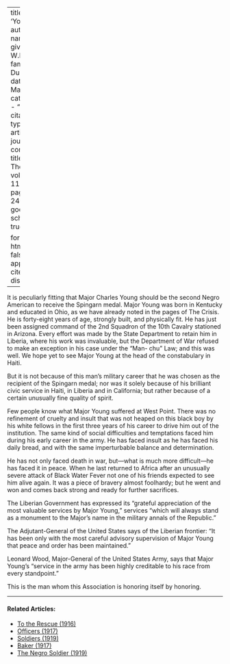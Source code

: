 
---
title: 'Young'
author:
  - name:
      given: W.E.B.
      family: Du Bois
date: Mar. 1915
categories: 
  - ""
citation: 
  type: article-journal
  container-title: The Crisis
  volume: 11
  issue: 5
  page: 240,242
google-scholar: true

format:
  html:
    toc: false
    appendix-cite-as: display
---



It is peculiarly fitting that Major Charles Young should be the second
Negro American to receive the Spingarn medal. Major Young was born in
Kentucky and educated in Ohio, as we have already noted in the pages of
The Crisis. He is forty-eight years of age, strongly built, and
physically fit. He has just been assigned command of the 2nd Squadron of
the 10th Cavalry stationed in Arizona. Every effort was made by the State Department to retain him in Liberia, where
his work was invaluable, but the Department of War refused to make an
exception in his case under the "Man- chu" Law; and this was well. We
hope yet to see Major Young at the head of the constabulary in Haiti.

But it is not because of this man's military career that he was chosen
as the recipient of the Spingarn medal; nor was it solely because of his
brilliant civic service in Haiti, in Liberia and in California; but
rather because of a certain unusually fine quality of spirit.

Few people know what Major Young suffered at West Point. There was no
refinement of cruelty and insult that was not heaped on this black boy
by his white fellows in the first three years of his career to drive him
out of the institution. The same kind of social difficulties and
temptations faced him during his early career in the army. He has faced
insult as he has faced his daily bread, and with the same imperturbable
balance and determination.

He has not only faced death in war, but---what is much more
difficult---he has faced it in peace. When he last returned to Africa
after an unusually severe attack of Black Water Fever not one of his
friends expected to see him alive again. It was a piece of bravery
almost foolhardy; but he went and won and comes back strong and ready
for further sacrifices.

The Liberian Government has expressed its "grateful appreciation of the
most valuable services by Major Young," services "which will always
stand as a monument to the Major's name in the military annals of the
Republic."

The Adjutant-General of the United States says of the Liberian frontier:
"It has been only with the most careful advisory supervision of Major
Young that peace and order has been maintained."

Leonard Wood, Major-General of the United States Army, says that Major
Young's "service in the army has been highly creditable to his race from
every standpoint."

This is the man whom this Association is honoring itself by honoring.

<!-- Similar articles start here -->

<hr>
#### Related Articles:

* [To the Rescue (1916)](/Volumes/12/01/rescue.html)
* [Officers (1917)](/Volumes/14/02/officers.html)
* [Soldiers (1919)](/Volumes/17/01/soldiers.html)
* [Baker (1917)](/Volumes/15/02/baker.html)
* [The Negro Soldier (1919)](/Volumes/19/02/negro_soldier.html)

<!-- Similar articles end here -->